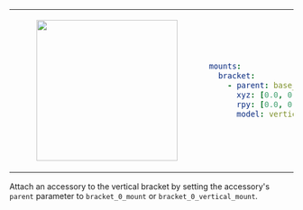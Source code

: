 <table>
<tr>
<td>
<center>
<figure>
    <img src={require("./img/bracket_vertical.png").default} width="250" />
</figure>
</center>
</td>
<td>

```yaml
mounts:
  bracket:
    - parent: base_link
      xyz: [0.0, 0.0, 0.0]
      rpy: [0.0, 0.0, 0.0]
      model: vertical
```
</td>
</tr>
</table>

Attach an accessory to the vertical bracket by setting the accessory's `parent` parameter to `bracket_0_mount` or `bracket_0_vertical_mount`.
